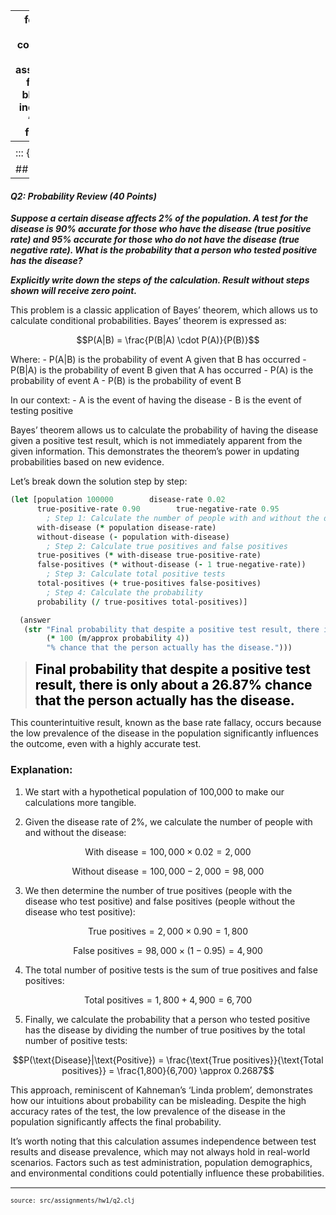 
---
format:
  html: {toc: true, toc-depth: 3, theme: cosmo, number-sections: false, output-file: assignments.hw1.q2.html}
fontsize: 0.9em
code-block-background: true
include-in-header: {text: '<link rel = "icon" href = "data:," />'}
toc-title-numbers: false
number-depth: 0

---
<style></style><style>.printedClojure .sourceCode {
  background-color: transparent;
  border-style: none;
}
</style><style>.clay-limit-image-width .clay-image {max-width: 100%}
.clay-side-by-side .sourceCode {margin: 0}
.clay-side-by-side {margin: 1em 0}
</style>
<script src="assignments.hw1.q2_files/md-default0.js" type="text/javascript"></script><script src="assignments.hw1.q2_files/md-default1.js" type="text/javascript"></script><script src="assignments.hw1.q2_files/katex2.js" type="text/javascript"></script><link href="https://cdn.jsdelivr.net/npm/katex@0.16.10/dist/katex.min.css" rel="stylesheet" type="text/css" />

::: {.sourceClojure}
```clojure
(ns assignments.hw1.q2
  (:require
   [assignments.hw1.utils :refer :all]
   [fastmath.core :as m]))
```
:::


## Question 2
---

#### *Q2: Probability Review (40 Points)*

***Suppose a certain disease affects 2% of the population. A test for the disease is 90% accurate for those who have the disease (true positive rate) and 95% accurate for those who do not have the disease (true negative rate). What is the probability that a person who tested positive has the disease?***

***Explicitly write down the steps of the calculation. Result without steps shown will receive zero point.***


This problem is a classic application of Bayes' theorem, which allows us to calculate conditional probabilities. Bayes' theorem is expressed as:


$$P(A|B) = \frac{P(B|A) \cdot P(A)}{P(B)}$$


Where:
- P(A|B) is the probability of event A given that B has occurred
- P(B|A) is the probability of event B given that A has occurred
- P(A) is the probability of event A
- P(B) is the probability of event B

In our context:
- A is the event of having the disease
- B is the event of testing positive

Bayes' theorem allows us to calculate the probability of having the disease given a positive test result, which is not immediately apparent from the given information. This demonstrates the theorem's power in updating probabilities based on new evidence.

Let's break down the solution step by step:


::: {.sourceClojure}
```clojure
(let [population 100000        disease-rate 0.02
      true-positive-rate 0.90        true-negative-rate 0.95
        ; Step 1: Calculate the number of people with and without the disease
      with-disease (* population disease-rate)
      without-disease (- population with-disease)
        ; Step 2: Calculate true positives and false positives
      true-positives (* with-disease true-positive-rate)
      false-positives (* without-disease (- 1 true-negative-rate))
        ; Step 3: Calculate total positive tests
      total-positives (+ true-positives false-positives)
        ; Step 4: Calculate the probability
      probability (/ true-positives total-positives)]

  (answer
   (str "Final probability that despite a positive test result, there is only about a "
        (* 100 (m/approx probability 4))
        "% chance that the person actually has the disease.")))
```
:::


> <span style="color: black; font-size: 1.5em;">**Final probability that despite a positive test result, there is only about a 26.87% chance that the person actually has the disease.**</span>

This counterintuitive result, known as the base rate fallacy, occurs because the low prevalence of the disease in the population significantly influences the outcome, even with a highly accurate test.


### Explanation:

1. We start with a hypothetical population of 100,000 to make our calculations more tangible.

2. Given the disease rate of 2%, we calculate the number of people with and without the disease:


$$\text{With disease} = 100,000 \times 0.02 = 2,000$$

$$\text{Without disease} = 100,000 - 2,000 = 98,000$$


3. We then determine the number of true positives (people with the disease who test positive) and false positives (people without the disease who test positive):

$$\text{True positives} = 2,000 \times 0.90 = 1,800$$

$$\text{False positives} = 98,000 \times (1 - 0.95) = 4,900$$


4. The total number of positive tests is the sum of true positives and false positives:

$$\text{Total positives} = 1,800 + 4,900 = 6,700$$


5. Finally, we calculate the probability that a person who tested positive has the disease by dividing the number of true positives by the total number of positive tests:

$$P(\text{Disease}|\text{Positive}) = \frac{\text{True positives}}{\text{Total positives}} = \frac{1,800}{6,700} \approx 0.2687$$


This approach, reminiscent of Kahneman's 'Linda problem', demonstrates how our intuitions about probability can be misleading. Despite the high accuracy rates of the test, the low prevalence of the disease in the population significantly affects the final probability.

It's worth noting that this calculation assumes independence between test results and disease prevalence, which may not always hold in real-world scenarios. Factors such as test administration, population demographics, and environmental conditions could potentially influence these probabilities.


```{=html}
<div style="background-color:grey;height:2px;width:100%;"></div>
```



```{=html}
<div><pre><small><small>source: src/assignments/hw1/q2.clj</small></small></pre></div>
```
